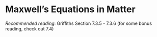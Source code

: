 # Maxwell's Equations in Matter

*Recommended reading*: Griffiths Section 7.3.5 - 7.3.6 (for some bonus reading, check out 7.4)